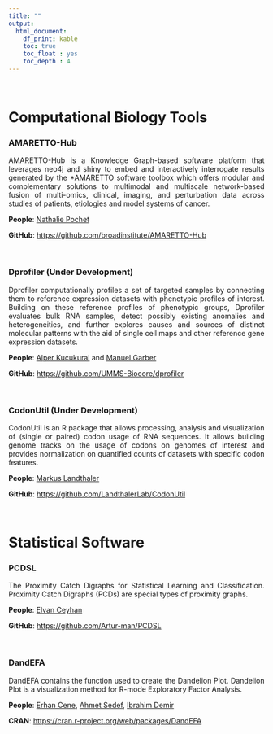 ```yaml
---
title: ""
output:
  html_document:
    df_print: kable
    toc: true
    toc_float : yes
    toc_depth : 4
---
```


<br>

# Computational Biology Tools 

### AMARETTO-Hub

<p style="text-align: justify">
AMARETTO-Hub is a Knowledge Graph-based software platform that leverages neo4j and shiny to embed and interactively interrogate results generated by the *AMARETTO software toolbox which offers modular and complementary solutions to multimodal and multiscale network-based fusion of multi-omics, clinical, imaging, and perturbation data across studies of patients, etiologies and model systems of cancer.
</p>

**People**: [Nathalie Pochet](https://scholar.google.com/citations?user=Xz0qKWgAAAAJ&hl=en)

**GitHub**:
[https://github.com/broadinstitute/AMARETTO-Hub](https://github.com/broadinstitute/AMARETTO-Hub)

<br>

### Dprofiler (Under Development)

<p style="text-align: justify">
Dprofiler computationally profiles a set of targeted samples by connecting them to reference expression datasets with phenotypic profiles of interest. Building on these reference profiles of phenotypic groups, Dprofiler evaluates bulk RNA samples, detect possibly existing anomalies and heterogeneities, and further explores causes and sources of distinct molecular patterns with the aid of single cell maps and other reference gene expression datasets.
</p>

**People**: [Alper Kucukural](https://profiles.umassmed.edu/display/11976488) and [Manuel Garber](https://www.umassmed.edu/garberlab/)

**GitHub**:
[https://github.com/UMMS-Biocore/dprofiler](https://github.com/UMMS-Biocore/dprofiler)

<br>

### CodonUtil (Under Development)

<p style="text-align: justify">
CodonUtil is an R package that allows processing, analysis and visualization of (single or paired) codon usage of RNA sequences. It allows building genome tracks on the usage of codons on genomes of interest and provides normalization on quantified counts of datasets with specific codon features. 
</p>

**People**: [Markus Landthaler](https://www.mdc-berlin.de/landthaler)

**GitHub**:
[https://github.com/LandthalerLab/CodonUtil](https://github.com/LandthalerLab/CodonUtil)

<br>

# Statistical Software 

### PCDSL

<p style="text-align: justify">
The Proximity Catch Digraphs for Statistical Learning and Classification. Proximity Catch Digraphs (PCDs) are special types of proximity graphs.
</p>

**People**: [Elvan Ceyhan](http://webhome.auburn.edu/~ezc0066/)

**GitHub**:
[https://github.com/Artur-man/PCDSL](https://github.com/Artur-man/PCDSL)

<br>

### DandEFA

<p style="text-align: justify">
DandEFA contains the function used to create the Dandelion Plot. Dandelion Plot is a visualization method for R-mode Exploratory Factor Analysis.
</p>

**People**: [Erhan Cene](https://scholar.google.com/citations?hl=de&user=o7F1mWAAAAAJ&view_op=list_works&sortby=pubdate), [Ahmet Sedef](https://www.linkedin.com/in/ahmet-sedef-6129291a/), [Ibrahim Demir](https://www.linkedin.com/in/ahmet-sedef-6129291a/)

**CRAN**:
[https://cran.r-project.org/web/packages/DandEFA](https://cran.r-project.org/web/packages/DandEFA/index.html)

<br>
